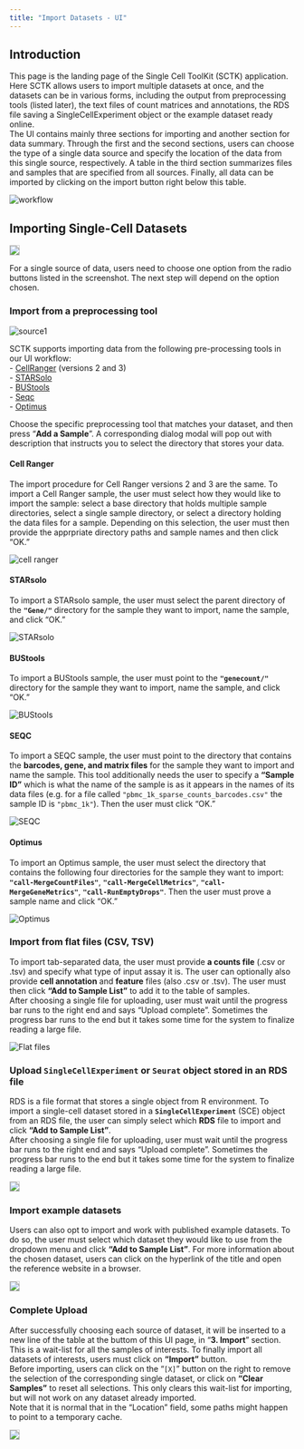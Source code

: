 ```yaml
---
title: "Import Datasets - UI"
---
```


## Introduction

This page is the landing page of the Single Cell ToolKit (SCTK) application. Here SCTK allows users to import multiple datasets at once, and the datasets can be in various forms, including the output from preprocessing tools (listed later), the text files of count matrices and annotations, the RDS file saving a SingleCellExperiment object or the example dataset ready online.  
The UI contains mainly three sections for importing and another section for data summary. Through the first and the second sections, users can choose the type of a single data source and specify the location of the data from this single source, respectively. A table in the third section summarizes files and samples that are specified from all sources. Finally, all data can be imported by clicking on the import button right below this table. 

![workflow](import_ui_workflow.png)\

## Importing Single-Cell Datasets

<img src="import_ui_source.png" style="border: 1px solid rgba(0,0,0,0.2)"></img>

For a single source of data, users need to choose one option from the radio buttons listed in the screenshot. The next step will depend on the option chosen.  

### Import from a preprocessing tool

![source1](import_ui_source1.png)\

SCTK supports importing data from the following pre-processing tools in our UI workflow:  
- [CellRanger](https://support.10xgenomics.com/single-cell-gene-expression/software/pipelines/latest/what-is-cell-ranger) (versions 2 and 3)  
- [STARSolo](https://github.com/alexdobin/STAR/blob/master/docs/STARsolo.md)  
- [BUStools](https://github.com/BUStools/bustools)  
- [Seqc](https://github.com/ambrosejcarr/seqc)  
- [Optimus](https://data.humancellatlas.org/pipelines/optimus-workflow)  

Choose the specific preprocessing tool that matches your dataset, and then press "**Add a Sample**". A corresponding dialog modal will pop out with description that instructs you to select the directory that stores your data.  

#### Cell Ranger

The import procedure for Cell Ranger versions 2 and 3 are the same. To import a Cell Ranger sample, the user must select how they would like to import the sample: select a base directory that holds multiple sample directories, select a single sample directory, or select a directory holding the data files for a sample. Depending on this selection, the user must then provide the apprpriate directory paths and sample names and then click "OK."  

![cell ranger](import_ui_cellRanger.png)\

#### STARsolo

To import a STARsolo sample, the user must select the parent directory of the **`"Gene/"`** directory for the sample they want to import, name the sample, and click "OK."  

![STARsolo](import_ui_STARsolo.png)\

#### BUStools

To import a BUStools sample, the user must point to the **`"genecount/"`** directory for the sample they want to import, name the sample, and click "OK."  

![BUStools](import_ui_BUStools.png)\

#### SEQC

To import a SEQC sample, the user must point to the directory that contains the **barcodes, gene, and matrix files** for the sample they want to import and name the sample. This tool additionally needs the user to specify a **"Sample ID"** which is what the name of the sample is as it appears in the names of its data files (e.g. for a file called `"pbmc_1k_sparse_counts_barcodes.csv"` the sample ID is `"pbmc_1k"`). Then the user must click "OK."  

![SEQC](import_ui_SEQC.png)\

#### Optimus

To import an Optimus sample, the user must select the directory that contains the following four directories for the sample they want to import: **`"call-MergeCountFiles"`**, **`"call-MergeCellMetrics"`**, **`"call-MergeGeneMetrics"`**, **`"call-RunEmptyDrops"`**. Then the user must prove a sample name and click "OK."  

![Optimus](import_ui_Optimus.png)\

### Import from flat files (CSV, TSV)

To import tab-separated data, the user must provide **a counts file** (.csv or .tsv) and specify what type of input assay it is. The user can optionally also provide **cell annotation** and **feature** files (also .csv or .tsv). The user must then click **"Add to Sample List"** to add it to the table of samples.  
After choosing a single file for uploading, user must wait until the progress bar runs to the right end and says "Upload complete". Sometimes the progress bar runs to the end but it takes some time for the system to finalize reading a large file.  

![Flat files](import_ui_source2.png)\

### Upload `SingleCellExperiment` or `Seurat` object stored in an RDS file

RDS is a file format that stores a single object from R environment. To import a single-cell dataset stored in a **`SingleCellExperiment`** (SCE) object from an RDS file, the user can simply select which **RDS** file to import and click **"Add to Sample List"**.  
After choosing a single file for uploading, user must wait until the progress bar runs to the right end and says "Upload complete". Sometimes the progress bar runs to the end but it takes some time for the system to finalize reading a large file.  

<img src="import_ui_source3.png" style="border: 1px solid rgba(0,0,0,0.2)"></img>

### Import example datasets

Users can also opt to import and work with published example datasets. To do so, the user must select which dataset they would like to use from the dropdown menu and click **"Add to Sample List"**. For more information about the chosen dataset, users can click on the hyperlink of the title and open the reference website in a browser.  

<img src="import_ui_source4.png" style="border: 1px solid rgba(0,0,0,0.2)"></img>

### Complete Upload

After successfully choosing each source of dataset, it will be inserted to a new line of the table at the buttom of this UI page, in "**3. Import**" section. This is a wait-list for all the samples of interests. To finally import all datasets of interests, users must click on **"Import"** button.  
Before importing, users can click on the "`[X]`" button on the right to remove the selection of the corresponding single dataset, or click on **"Clear Samples"** to reset all selections. This only clears this wait-list for importing, but will not work on any dataset already imported.  
Note that it is normal that in the "Location" field, some paths might happen to point to a temporary cache.  

<img src="import_ui_sampleList.png" style="border: 1px solid rgba(0,0,0,0.2)"></img>
